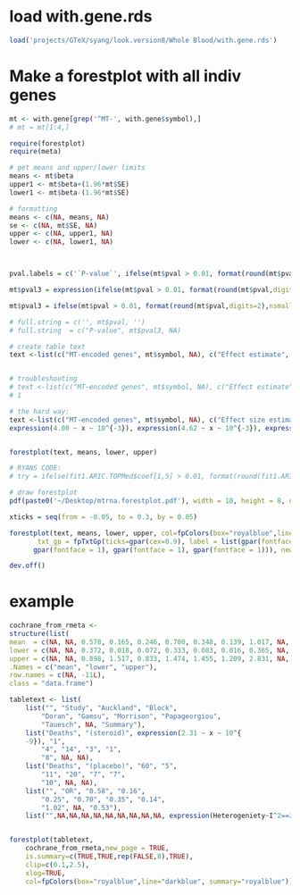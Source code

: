 
# load with.gene.rds
```r
load('projects/GTeX/syang/look.version8/Whole Blood/with.gene.rds')
```


# Make a forestplot with all indiv genes
```r
mt <- with.gene[grep('^MT-', with.gene$symbol),]
# mt = mt[1:4,]

require(forestplot)
require(meta)

# get means and upper/lower limits
means <- mt$beta
upper1 <- mt$beta+(1.96*mt$SE)
lower1 <- mt$beta-(1.96*mt$SE)

# formatting
means <- c(NA, means, NA)
se <- c(NA, mt$SE, NA)
upper <- c(NA, upper1, NA)
lower <- c(NA, lower1, NA)



pval.labels = c('`P-value`', ifelse(mt$pval > 0.01, format(round(mt$pval,digits=2),nsmall=2), parse(text = paste0(substr(formatC(mt$pval,format="e",digits=2),0,4),"~ x ", "~ 10^{-",substr(formatC(mt$pval,format="e",digits=2),8,8),"}"))), '`NA`')

mt$pval3 = expression(ifelse(mt$pval > 0.01, format(round(mt$pval,digits=2),nsmall=2), parse(text = paste0(substr(formatC(mt$pval,format="e",digits=2),0,4),"~ x ", "~ 10^{-",substr(formatC(mt$pval,format="e",digits=2),8,8),"}"))))

mt$pval3 = ifelse(mt$pval > 0.01, format(round(mt$pval,digits=2),nsmall=2), parse(text = paste0(substr(formatC(mt$pval,format="e",digits=2),0,4),"~ x ", "~ 10^{-",substr(formatC(mt$pval,format="e",digits=2),8,8),"}")))

# full.string = c('', mt$pval, '')
# full.string  = c("P-value", mt$pval3, NA)

# create table text
text <-list(c("MT-encoded genes", mt$symbol, NA), c("Effect estimate", formatC(round(mt$beta, 2), 2, format = "f"), NA), c("Standard error", formatC(round(mt$SE, 2), 2, format = "f"), NA), c('P-value', parse(text = mt$pval3), NA))


# troubleshooting
# text <-list(c("MT-encoded genes", mt$symbol, NA), c("Effect estimate", formatC(round(mt$beta, 2), 2, format = "f"), NA), c("Standard error", formatC(round(mt$SE, 2), 2, format = "f"), NA), c("P-value", expression(expression(2.31 ~ x ~ 10^{-9}), 'hi', expression(I^2), expression(Heterogeniety~I^2), expression(2.31 ~ x ~ 10^{-9}))))
# 1

# the hard way:
text <-list(c("MT-encoded genes", mt$symbol, NA), c("Effect size estimate", formatC(round(mt$beta, 2), 2, format = "f"), NA), c("Standard error", formatC(round(mt$SE, 2), 2, format = "f"), NA), c("P-value", expression(expression(2.31 ~ x ~ 10^{-9}), expression(1.67 ~ x ~ 10^{-6}), expression(1.75 ~ x ~ 10^{-6}), expression(2.29 ~ x ~ 10^{-6}), expression(3.31 ~ x ~ 10^{-6}), expression(8.97 ~ x ~ 10^{-6}), expression(2.99 ~ x ~ 10^{-5}), expression(3.19 ~ x ~ 10^{-5}), expression(1.76 ~ x ~ 10^{-4}), expression(2.25 ~ x ~ 10^{-4}), expression(6.41 ~ x ~ 10^{-4}), expression(6.47 ~ x ~ 10^{-4}), expression(7.75 ~ x ~ 10^{-4}), expression(8.54 ~ x ~ 10^{-4}), expression(8.79 ~ x ~ 10^{-4}), expression(3.42 ~ x ~ 10^{-3}), expression(3.61 ~ x ~ 10^{-3}), 
expression(4.00 ~ x ~ 10^{-3}), expression(4.62 ~ x ~ 10^{-3}), expression(6.44 ~ x ~ 10^{-3}), expression(8.83 ~ x ~ 10^{-3}), expression(8.97 ~ x ~ 10^{-3})), "0.01", "0.01", "0.02", "0.03", "0.04", "0.06", "0.06", "0.08", "0.10", "0.12", "0.14", "0.35", "0.37", "0.59", NA))


forestplot(text, means, lower, upper)

# RYANS CODE:
# try = ifelse(fit1.ARIC.TOPMed$coef[1,5] > 0.01, format(round(fit1.ARIC.TOPMed$coef[1,5],digits=2),nsmall=2), parse(text = paste0(substr(formatC(fit1.ARIC.TOPMed$coef[1,5],format="e",digits=2),0,4),"~ x ", "~ 10^{-",substr(formatC(fit1.ARIC.TOPMed$coef[1,5],format="e",digits=2),8,8),"}")))

# draw forestplot
pdf(paste0('~/Desktop/mtrna.forestplot.pdf'), width = 10, height = 8, onefile = F)

xticks = seq(from = -0.05, to = 0.3, by = 0.05)

forestplot(text, means, lower, upper, col=fpColors(box="royalblue",line="darkblue", summary="royalblue"), is.summary=c(TRUE, FALSE, FALSE, rep(FALSE, nrow(mt)+1), TRUE),
       txt_gp = fpTxtGp(ticks=gpar(cex=0.9), label = list(gpar(fontface = 3),
      gpar(fontface = 1), gpar(fontface = 1), gpar(fontface = 1))), new_page = TRUE, xticks = xticks)

dev.off()
```

# example
```r
cochrane_from_rmeta <- 
structure(list(
mean  = c(NA, NA, 0.578, 0.165, 0.246, 0.700, 0.348, 0.139, 1.017, NA, 0.531), 
lower = c(NA, NA, 0.372, 0.018, 0.072, 0.333, 0.083, 0.016, 0.365, NA, 0.386),
upper = c(NA, NA, 0.898, 1.517, 0.833, 1.474, 1.455, 1.209, 2.831, NA, 0.731)),
.Names = c("mean", "lower", "upper"), 
row.names = c(NA, -11L), 
class = "data.frame")

tabletext <- list(
    list("", "Study", "Auckland", "Block", 
        "Doran", "Gamsu", "Morrison", "Papageorgiou", 
        "Tauesch", NA, "Summary"),
    list("Deaths", "(steroid)", expression(2.31 ~ x ~ 10^{
    -9}), "1", 
        "4", "14", "3", "1", 
        "8", NA, NA),
    list("Deaths", "(placebo)", "60", "5", 
        "11", "20", "7", "7", 
        "10", NA, NA),
    list("", "OR", "0.58", "0.16", 
        "0.25", "0.70", "0.35", "0.14", 
        "1.02", NA, "0.53"),
    list("",NA,NA,NA,NA,NA,NA,NA,NA,NA, expression(Heterogeniety~I^2==20~'%')))


forestplot(tabletext, 
    cochrane_from_rmeta,new_page = TRUE,
    is.summary=c(TRUE,TRUE,rep(FALSE,8),TRUE),
    clip=c(0.1,2.5), 
    xlog=TRUE, 
    col=fpColors(box="royalblue",line="darkblue", summary="royalblue"))
```
